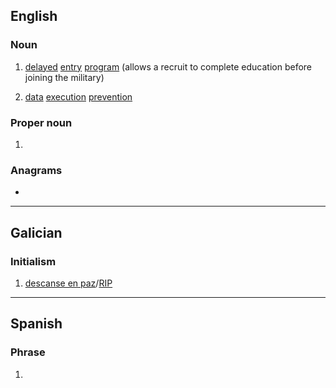 {{also|dep|dép|dep.|đẹp}}
==English==

===Noun===
{{en-noun}}

# {{lb|en|US|military}} [[delayed]] [[entry]] [[program]] (allows a recruit to complete education before joining the military)
# {{lb|en|computing}} [[data]] [[execution]] [[prevention]]

===Proper noun===
{{en-proper noun}}

# {{initialism of|lang=en|[[department|Department]] of [[environmental|Environmental]] [[protection|protection]]}}

===Anagrams===
* {{anagrams|en|a=dep|DPE|EDP|EPD|PDE|PED|Pde|ped}}

----

==Galician==

===Initialism===
{{rfc-header|Initialism}}
{{head|gl|initialism}}

# [[descanse en paz]]/[[RIP]]

----

==Spanish==

===Phrase===
{{head|es|phrase}}

# {{initialism of|lang=es|descanse en paz||[[RIP]]}}